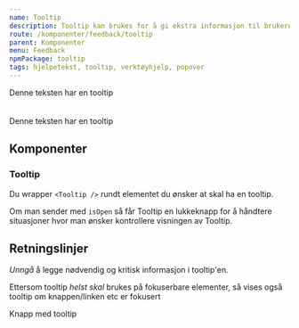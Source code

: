 ```yaml
---
name: Tooltip
description: Tooltip kan brukes for å gi ekstra informasjon til brukeren ved hover eller fokus.
route: /komponenter/feedback/tooltip
parent: Komponenter
menu: Feedback
npmPackage: tooltip
tags: hjelpetekst, tooltip, verktøyhjelp, popover
---
```



<PageHeader />

<Playground>
  <Tooltip content="Her er tooltipen" placement="top">
    <span>Denne teksten har en tooltip</span>
  </Tooltip>
  <br />
  <br />
  <br />
  <Tooltip content="Her er tooltipen" placement="bottom-right" isOpen>
    <span>Denne teksten har en tooltip</span>
  </Tooltip>
</Playground>

## Komponenter

### Tooltip

<ImportStatement imports="Tooltip" />
<Props of={Tooltip} />

Du wrapper `<Tooltip />` rundt elementet du ønsker at skal ha en tooltip.

Om man sender med `isOpen` så får Tooltip en lukkeknapp for å håndtere situasjoner hvor man ønsker kontrollere visningen av Tooltip.

## Retningslinjer

_Unngå_ å legge nødvendig og kritisk informasjon i tooltip'en.

Ettersom tooltip _helst skal_ brukes på fokuserbare elementer, så vises også tooltip om knappen/linken etc er fokusert

<Playground>
  <Tooltip content="Tooltip til knappen" placement="top">
    <PrimaryButton>Knapp med tooltip</PrimaryButton>
  </Tooltip>
</Playground>
